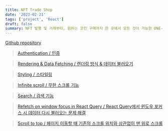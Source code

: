 ```yaml
---
title: NFT Trade Shop
date: '2023-02-21'
tags: ['project', 'React']
draft: false
summary: NFT 발행 및 거래부터, 원하는 코인 구매까지 한 곳에서 모든 것이 가능한 ONE-STOP 가상 NFT 거래소
---
```


[Github repository](https://github.com/codestates-seb/seb41_main_008)


> [Authentication / 인증](/blog/projects/NFT-Trade-Shop/authentication)

> [Rendering & Data Fetching / 렌더링 방식 & 데이터 불러오기](/blog/projects/NFT-Trade-Shop/rendering&data-fetching)

> [Styling / 스타일링](/blog/projects/NFT-Trade-Shop/styling)

> [Infinite scroll / 무한 스크롤 기능](/blog/projects/NFT-Trade-Shop/infinite-scrolling)

> [Search / 검색 기능](/blog/projects/NFT-Trade-Shop/search)

> [Refetch on window focus in React Query / React Query에서 윈도우 포커스 시 데이터 다시 불러오는 문제 해결](/blog/projects/NFT-Trade-Shop/refetching-on-window-focus)

> [Scroll to top / 페이지 이동할 때 기존의 스크롤 위치와 상관없이 맨 위로 스크롤](/blog/projects/NFT-Trade-Shop/scrolling-to-top)